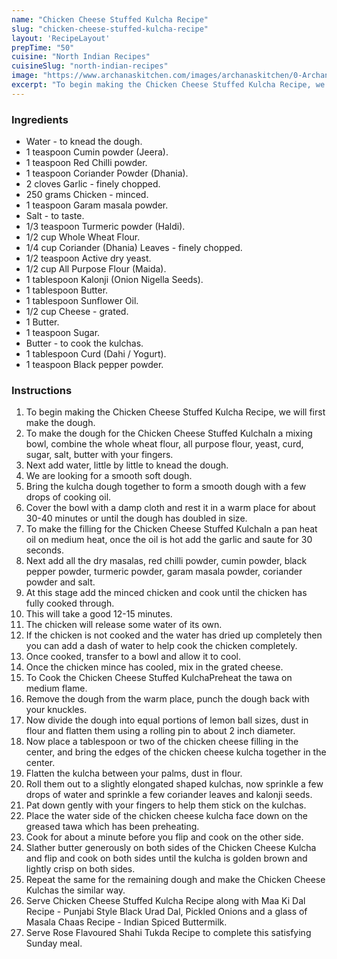 ---
name: "Chicken Cheese Stuffed Kulcha Recipe"
slug: "chicken-cheese-stuffed-kulcha-recipe"
layout: 'RecipeLayout'
prepTime: "50"
cuisine: "North Indian Recipes"
cuisineSlug: "north-indian-recipes"
image: "https://www.archanaskitchen.com/images/archanaskitchen/0-Archanas-Kitchen-Recipes/2018/Chicken_Cheese_Stuffed_Kulcha_Recipe-6_1600.jpg"
excerpt: "To begin making the Chicken Cheese Stuffed Kulcha Recipe, we will first make the dough"
---

### Ingredients

- Water - to knead the dough.
- 1 teaspoon Cumin powder (Jeera).
- 1 teaspoon Red Chilli powder.
- 1 teaspoon Coriander Powder (Dhania).
- 2 cloves Garlic - finely chopped.
- 250 grams Chicken - minced.
- 1 teaspoon Garam masala powder.
- Salt - to taste.
- 1/3 teaspoon Turmeric powder (Haldi).
- 1/2 cup Whole Wheat Flour.
- 1/4 cup Coriander (Dhania) Leaves - finely chopped.
- 1/2 teaspoon Active dry yeast.
- 1/2 cup All Purpose Flour (Maida).
- 1 tablespoon Kalonji (Onion Nigella Seeds).
- 1 tablespoon Butter.
- 1 tablespoon Sunflower Oil.
- 1/2 cup Cheese - grated.
- 1 Butter.
- 1 teaspoon Sugar.
- Butter - to cook the kulchas.
- 1 tablespoon Curd (Dahi / Yogurt).
- 1 teaspoon Black pepper powder.

### Instructions

1. To begin making the Chicken Cheese Stuffed Kulcha Recipe, we will first make the dough.
1. To make the dough for the Chicken Cheese Stuffed KulchaIn a mixing bowl, combine the whole wheat flour, all purpose flour, yeast, curd, sugar, salt,  butter with your fingers.
1. Next add water, little by little to knead the dough.
1. We are looking for a smooth soft dough.
1. Bring the kulcha dough together to form a smooth dough with a few drops of cooking oil.
1. Cover the bowl with a damp cloth and rest it in a warm place for about 30-40 minutes or until  the dough has doubled in size.
1. To make the filling for the Chicken Cheese Stuffed KulchaIn a pan heat oil on medium heat, once the oil is hot add the garlic and saute for 30 seconds.
1. Next add all the dry masalas, red chilli powder, cumin powder, black pepper powder, turmeric powder, garam masala powder, coriander powder and salt.
1. At this stage add the minced chicken and cook until the chicken has fully cooked through.
1. This will take a good 12-15 minutes.
1. The chicken will release some water of its own.
1. If the chicken is not cooked and the water has dried up completely then you can add a dash of water to help cook the chicken completely.
1. Once cooked, transfer to a bowl and allow it to cool.
1. Once the chicken mince has cooled, mix in the grated cheese.
1. To Cook the Chicken Cheese Stuffed KulchaPreheat the tawa on medium flame.
1. Remove the dough from the warm place, punch the dough back with your knuckles.
1. Now divide the dough into equal portions of lemon ball sizes, dust in flour and flatten them using a rolling pin to about 2 inch diameter.
1. Now place a tablespoon or two of the chicken cheese filling in the center, and bring the edges of the chicken cheese kulcha together in the center.
1. Flatten the kulcha between your palms, dust in flour.
1. Roll them out to a slightly elongated shaped kulchas, now sprinkle a few drops of water and sprinkle a few coriander leaves and kalonji seeds.
1. Pat down gently with your fingers to help them stick on the kulchas.
1. Place the water side of the chicken cheese kulcha face down on the greased tawa which has been preheating.
1. Cook for about a minute before you flip and cook on the other side.
1. Slather butter generously on both sides of the Chicken Cheese Kulcha and flip and cook on both sides until the kulcha is golden brown and lightly crisp on both sides.
1. Repeat the same for the remaining dough and make the Chicken Cheese Kulchas the similar way.
1. Serve Chicken Cheese Stuffed Kulcha Recipe along with Maa Ki Dal Recipe - Punjabi Style Black Urad Dal, Pickled Onions and a glass of Masala Chaas Recipe - Indian Spiced Buttermilk.
1. Serve Rose Flavoured Shahi Tukda Recipe to complete this satisfying Sunday meal.

